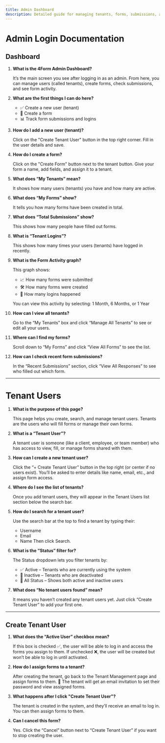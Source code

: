 ```yaml
---
title: Admin Dashboard
description: Detailed guide for managing tenants, forms, submissions, and activity in the 4Form Admin Dashboard.
---
```


# Admin Login Documentation

## Dashboard

1. **What is the 4Form Admin Dashboard?**

   It’s the main screen you see after logging in as an admin. From here, you can manage users (called tenants), create forms, check submissions, and see form activity.

2. **What are the first things I can do here?**

   - ✅ Create a new user (tenant)
   - 📝 Create a form
   - 📊 Track form submissions and logins

3. **How do I add a new user (tenant)?**

   Click on the "Create Tenant User" button in the top right corner. Fill in the user details and save.

4. **How do I create a form?**

   Click on the "Create Form" button next to the tenant button. Give your form a name, add fields, and assign it to a tenant.

5. **What does “My Tenants” mean?**

   It shows how many users (tenants) you have and how many are active.

6. **What does “My Forms” show?**

   It tells you how many forms have been created in total.

7. **What does “Total Submissions” show?**

   This shows how many people have filled out forms.

8. **What is “Tenant Logins”?**

   This shows how many times your users (tenants) have logged in recently.

9. **What is the Form Activity graph?**

   This graph shows:
   - 📈 How many forms were submitted
   - 🛠️ How many forms were created
   - 🔐 How many logins happened

   You can view this activity by selecting: 1 Month, 6 Months, or 1 Year

10. **How can I view all tenants?**

    Go to the “My Tenants” box and click “Manage All Tenants” to see or edit all your users.

11. **Where can I find my forms?**

    Scroll down to “My Forms” and click “View All Forms” to see the list.

12. **How can I check recent form submissions?**

    In the “Recent Submissions” section, click “View All Responses” to see who filled out which form.

---

# Tenant Users

1. **What is the purpose of this page?**

   This page helps you create, search, and manage tenant users. Tenants are the users who will fill forms or manage their own forms.

2. **What is a “Tenant User”?**

   A tenant user is someone (like a client, employee, or team member) who has access to view, fill, or manage forms shared with them.

3. **How can I create a new tenant user?**

   Click the “+ Create Tenant User” button in the top right (or center if no users exist). You’ll be asked to enter details like name, email, etc., and assign form access.

4. **Where do I see the list of tenants?**

   Once you add tenant users, they will appear in the Tenant Users list section below the search bar.

5. **How do I search for a tenant user?**

   Use the search bar at the top to find a tenant by typing their:
   - Username
   - Email
   - Name
   Then click Search.

6. **What is the “Status” filter for?**

   The Status dropdown lets you filter tenants by:
   - ✅ Active – Tenants who are currently using the system
   - 🚫 Inactive – Tenants who are deactivated
   - 🔄 All Status – Shows both active and inactive users

7. **What does “No tenant users found” mean?**

   It means you haven’t created any tenant users yet. Just click “Create Tenant User” to add your first one.

---

## Create Tenant User

1. **What does the “Active User” checkbox mean?**

   If this box is checked ✅, the user will be able to log in and access the forms you assign to them. If unchecked ❌, the user will be created but won’t be able to log in until activated.

2. **How do I assign forms to a tenant?**

   After creating the tenant, go back to the Tenant Management page and assign forms to them. 📧 The tenant will get an email invitation to set their password and view assigned forms.

3. **What happens after I click "Create Tenant User"?**

   The tenant is created in the system, and they’ll receive an email to log in. You can then assign forms to them.

4. **Can I cancel this form?**

   Yes. Click the “Cancel” button next to “Create Tenant User” if you want to stop creating the user.
